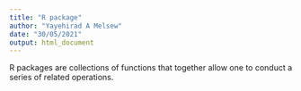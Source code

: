 ```yaml
---
title: "R package"
author: "Yayehirad A Melsew"
date: "30/05/2021"
output: html_document
---
```

R packages are collections of functions that together allow one to conduct a series of related operations.